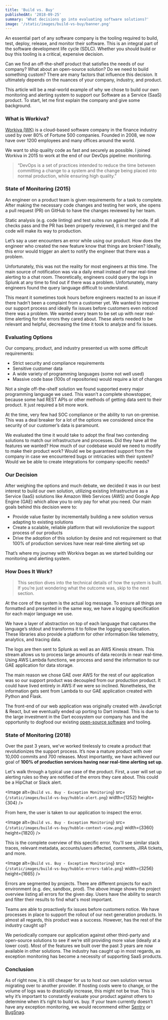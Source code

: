 ```yaml
---
title: 'Build vs. Buy'
publishedAt: '2018-09-25'
summary: 'What decisions go into evaluating software solutions?'
image: '/static/images/build-vs-buy/banner.png'
---
```


An essential part of any software company is the tooling required to build, test, deploy, release, and monitor their software. This is an integral part of the software development life cycle (SDLC). Whether you should build or buy this tooling is a critical, expensive decision.

Can we find an off-the-shelf product that satisfies the needs of our company? What about an open-source solution? Do we need to build something custom? There are many factors that influence this decision. It ultimately depends on the nuances of your company, industry, and product.

This article will be a real-world example of why we chose to build our own monitoring and alerting system to support our Software as a Service (SaaS) product. To start, let me first explain the company and give some background.

### What is Workiva?

[Workiva (WK)](https://www.workiva.com/) is a cloud-based software company in the finance industry used by over 80% of Fortune 500 companies. Founded in 2008, we now have over 1200 employees and many offices around the world.

We want to ship quality code as fast and securely as possible. I joined Workiva in 2015 to work at the end of our DevOps pipeline: monitoring.

> “DevOps is a set of practices intended to reduce the time between committing a change to a system and the change being placed into normal production, while ensuring high quality.”

### State of Monitoring (2015)

An engineer on a product team is given requirements for a task to complete. After making the necessary code changes and testing her work, she opens a pull request (PR) on GitHub to have the changes reviewed by her team.

Static analysis (e.g. code linting) and test suites run against her code. If all checks pass and the PR has been properly reviewed, it is merged and the code will make its way to production.

Let’s say a user encounters an error while using our product. How does the engineer who created the new feature know that things are broken? Ideally, this error would trigger an alert to notify the engineer that there was a problem.

Unfortunately, this was not the reality for most engineers at this time. The main source of notification was via a daily email instead of near real-time alerting to a chat room. Theoretically, engineers could query the logs in Splunk at any time to find out if there was a problem. Unfortunately, many engineers found the query language difficult to understand.

This meant it sometimes took hours before engineers reacted to an issue if there hadn’t been a complaint from a customer yet. We wanted to improve our support process and ideally fix issues before customers even noticed there was a problem. We wanted every team to be set up with near real-time alerting for the errors they cared about. These alerts needed to be relevant and helpful, decreasing the time it took to analyze and fix issues.

### Evaluating Options

Our company, product, and industry presented us with some difficult requirements:

- Strict security and compliance requirements
- Sensitive customer data
- A wide variety of programming languages (some not well used)
- Massive code base (100s of repositories) would require a lot of changes

Not a single off-the-shelf solution we found supported every major programming language we used. This wasn’t a complete showstopper, because some had REST APIs or other methods of getting data sent to their product. It just required a bit more work.

At the time, very few had SOC compliance or the ability to run on-premise. This was a deal breaker for a lot of the options we considered since the security of our customer’s data is paramount.

We evaluated the time it would take to adopt the final two contending solutions to match our infrastructure and processes. Did they have all the features we wanted? How much of our codebase would we need to modify to make their product work? Would we be guaranteed support from the company in case we encountered bugs or intricacies with their system? Would we be able to create integrations for company-specific needs?

### Our Decision

After weighing the options and much debate, we decided it was in our best interest to build our own solution, utilizing existing Infrastructure as a Service (IaaS) solutions like Amazon Web Services (AWS) and Google App Engine (GAE) which allow you to only pay for what you need. Our main goals behind this decision were to:

- Provide value faster by incrementally building a new solution versus adapting to existing solutions
- Create a scalable, reliable platform that will revolutionize the support process of our products
- Drive the adoption of this solution by desire and not requirement so that 100% of production services have near real-time alerting set up

That’s where my journey with Workiva began as we started building our monitoring and alerting system.

### How Does It Work?

> This section dives into the technical details of how the system is built. If you’re just wondering what the outcome was, skip to the next section.

At the core of the system is the actual log message. To ensure all things are formatted and presented in the same way, we have a logging specification for each major language we use.

We have a layer of abstraction on top of each language that captures the language’s stdout and transforms it to follow the logging specification. These libraries also provide a platform for other information like telemetry, analytics, and tracing data.

The logs are then sent to Splunk as well as an AWS Kinesis stream. This stream allows us to process large amounts of data records in near real-time. Using AWS Lambda functions, we process and send the information to our GAE application for data storage.

The main reason we chose GAE over AWS for the rest of our application was so our support product was decoupled from our production product. It could have lived entirely in AWS if we were so inclined. Nonetheless, the information gets sent from Lambda to our GAE application created with Python and Flask.

The front-end of our web application was originally created with JavaScript & React, but we eventually ended up porting to Dart instead. This is due to the large investment in the Dart ecosystem our company has and the opportunity to dogfood our existing [open-source software](http://workiva.github.io/) and tooling.

### State of Monitoring (2018)

Over the past 3 years, we’ve worked tirelessly to create a product that revolutionizes the support process. It’s now a mature product with over 10,000 commits and 700 releases. Most importantly, we have achieved our goal of **100% of production services having near real-time alerting set up**.

Let's walk through a typical use case of the product. First, a user will set up alerting rules so they are notified of the errors they care about. This could be a HipChat or Slack alert.

<Image
  alt={`Build vs. Buy - Exception Monitoring`}
  src={`/static/images/build-vs-buy/hubble-alert.png`}
  width={1252}
  height={304}
/>

From here, the user is taken to our application to inspect the error.

<Image
  alt={`Build vs. Buy - Exception Monitoring`}
  src={`/static/images/build-vs-buy/hubble-context-view.png`}
  width={3360}
  height={1820}
/>

This is the complete overview of this specific error. You'll see similar stack traces, relevant metadata, accounts/users affected, comments, JIRA tickets, and more.

<Image
  alt={`Build vs. Buy - Exception Monitoring`}
  src={`/static/images/build-vs-buy/hubble-errors-table.png`}
  width={3256}
  height={1665}
/>

Errors are segmented by projects. There are different projects for each environment (e.g. dev, sandbox, prod). The above image shows the project overview listing all errors for the given day. Users have the ability to search and filter their results to find what's most important.

Teams are able to proactively fix issues before customers notice. We have processes in place to support the rollout of our next generation products. In almost all regards, this product was a success. However, has the rest of the industry caught up?

We periodically compare our application against other third-party and open-source solutions to see if we’re still providing more value (ideally at a lower cost). Most of the features we built over the past 3 years are now available in other solutions. The industry has caught up in most regards, as exception monitoring has become a necessity of supporting SaaS products.

### Conclusion

As of right now, it is still cheaper for us to host our own solution versus migrating over to another provider. If hosting costs were to change, or the volume of logs was to drastically increase, this might not be true. This is why it’s important to constantly evaluate your product against others to determine when it’s right to build vs. buy. If your team currently doesn’t have any exception monitoring, we would recommend either [Sentry](https://sentry.io/) or [BugSnag](https://www.bugsnag.com/).